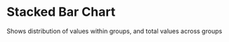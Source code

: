 <!--
 * Copyright (c) 2022 Visa, Inc.
 *
 * This source code is licensed under the MIT license
 * https://github.com/visa/visa-chart-components/blob/master/LICENSE
 *
 -->

# Stacked Bar Chart

<p className="sub-header-p">Shows distribution of values within groups, and total values across groups</p>


<Story id="stacked-bar-chart--hidden" />

<style>{`
.sub-header-p {
    line-height: 22px !important;
    font-weight: 300;
    font-size: 20px;
}
`}</style>
